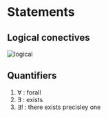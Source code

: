 # Statements


## Logical conectives

![logical](/truth-tabel.png)

## Quantifiers

1. $\forall$ : forall
2. $\exists$ : exists
3. $\exists !$ : there exists precisley one
